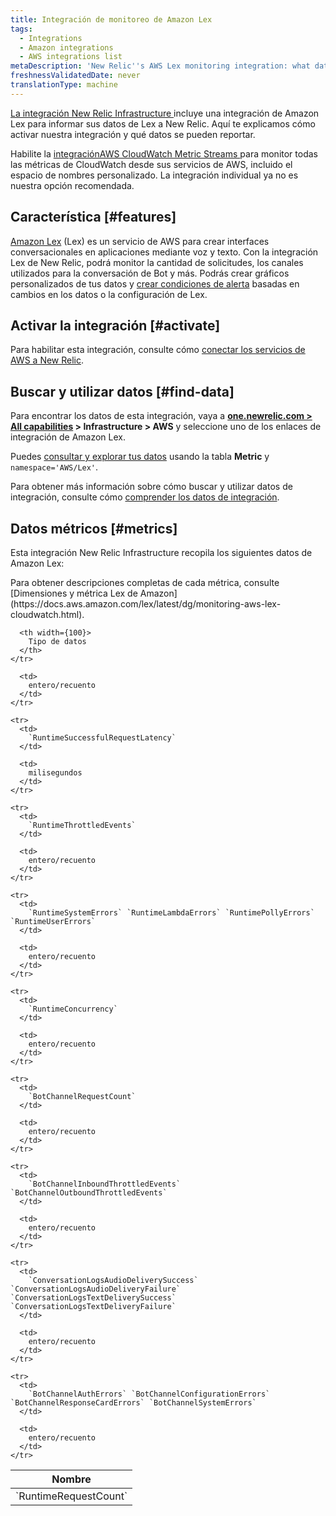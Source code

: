 ```yaml
---
title: Integración de monitoreo de Amazon Lex
tags:
  - Integrations
  - Amazon integrations
  - AWS integrations list
metaDescription: 'New Relic''s AWS Lex monitoring integration: what data it reports, and how to enable it.'
freshnessValidatedDate: never
translationType: machine
---
```


[La integración New Relic Infrastructure ](/docs/infrastructure/integrations-getting-started/getting-started/introduction-infrastructure-integrations)incluye una integración de Amazon Lex para informar sus datos de Lex a New Relic. Aquí te explicamos cómo activar nuestra integración y qué datos se pueden reportar.

Habilite la [integraciónAWS CloudWatch Metric Streams ](/docs/infrastructure/amazon-integrations/aws-integrations-list/aws-metric-stream/)para monitor todas las métricas de CloudWatch desde sus servicios de AWS, incluido el espacio de nombres personalizado. La integración individual ya no es nuestra opción recomendada.

## Característica [#features]

[Amazon Lex](https://aws.amazon.com/lex/) (Lex) es un servicio de AWS para crear interfaces conversacionales en aplicaciones mediante voz y texto. Con la integración Lex de New Relic, podrá monitor la cantidad de solicitudes, los canales utilizados para la conversación de Bot y más. Podrás crear gráficos personalizados de tus datos y [crear condiciones de alerta](/docs/infrastructure/new-relic-infrastructure/infrastructure-alert-conditions/infrastructure-alerts-add-edit-or-view-host-alert-information) basadas en cambios en los datos o la configuración de Lex.

## Activar la integración [#activate]

Para habilitar esta integración, consulte cómo [conectar los servicios de AWS a New Relic](/docs/infrastructure/amazon-integrations/connect/aws-metric-stream/#set-up-metric-stream).

## Buscar y utilizar datos [#find-data]

Para encontrar los datos de esta integración, vaya a <DNT>**[one.newrelic.com > All capabilities](https://one.newrelic.com/all-capabilities) > Infrastructure > AWS**</DNT> y seleccione uno de los enlaces de integración de Amazon Lex.

Puedes [consultar y explorar tus datos](/docs/using-new-relic/data/understand-data/query-new-relic-data) usando la tabla <DNT>**Metric**</DNT> y `namespace='AWS/Lex'`.

Para obtener más información sobre cómo buscar y utilizar datos de integración, consulte cómo [comprender los datos de integración](/docs/infrastructure/integrations/find-use-infrastructure-integration-data).

## Datos métricos [#metrics]

Esta integración New Relic Infrastructure recopila los siguientes datos de Amazon Lex:

<Callout variant="tip">
  Para obtener descripciones completas de cada métrica, consulte [Dimensiones y métrica Lex de Amazon](https://docs.aws.amazon.com/lex/latest/dg/monitoring-aws-lex-cloudwatch.html).
</Callout>

<table>
  <thead>
    <tr>
      <th width={200}>
        Nombre
      </th>

      <th width={100}>
        Tipo de datos
      </th>
    </tr>
  </thead>

  <tbody>
    <tr>
      <td>
        `RuntimeRequestCount`
      </td>

      <td>
        entero/recuento
      </td>
    </tr>

    <tr>
      <td>
        `RuntimeSuccessfulRequestLatency`
      </td>

      <td>
        milisegundos
      </td>
    </tr>

    <tr>
      <td>
        `RuntimeThrottledEvents`
      </td>

      <td>
        entero/recuento
      </td>
    </tr>

    <tr>
      <td>
        `RuntimeSystemErrors` `RuntimeLambdaErrors` `RuntimePollyErrors` `RuntimeUserErrors`
      </td>

      <td>
        entero/recuento
      </td>
    </tr>

    <tr>
      <td>
        `RuntimeConcurrency`
      </td>

      <td>
        entero/recuento
      </td>
    </tr>

    <tr>
      <td>
        `BotChannelRequestCount`
      </td>

      <td>
        entero/recuento
      </td>
    </tr>

    <tr>
      <td>
        `BotChannelInboundThrottledEvents` `BotChannelOutboundThrottledEvents`
      </td>

      <td>
        entero/recuento
      </td>
    </tr>

    <tr>
      <td>
        `ConversationLogsAudioDeliverySuccess` `ConversationLogsAudioDeliveryFailure` `ConversationLogsTextDeliverySuccess` `ConversationLogsTextDeliveryFailure`
      </td>

      <td>
        entero/recuento
      </td>
    </tr>

    <tr>
      <td>
        `BotChannelAuthErrors` `BotChannelConfigurationErrors` `BotChannelResponseCardErrors` `BotChannelSystemErrors`
      </td>

      <td>
        entero/recuento
      </td>
    </tr>
  </tbody>
</table>
